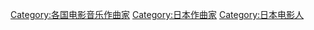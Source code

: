 [[Category:各国电影音乐作曲家|Category:各国电影音乐作曲家]]
[[Category:日本作曲家|Category:日本作曲家]]
[[Category:日本电影人|Category:日本电影人]]